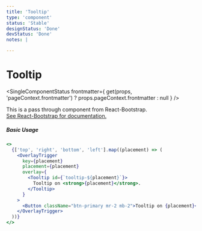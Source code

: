 ```yaml
---
title: 'Tooltip'
type: 'component'
status: 'Stable'
designStatus: 'Done'
devStatus: 'Done'
notes: |

---
```



# Tooltip

<SingleComponentStatus
  frontmatter={
    get(props, 'pageContext.frontmatter') ? props.pageContext.frontmatter : null
  }
/>

<p style={{ fontSize: '1.5em' }}>
  This is a pass through component from React-Bootstrap.<br/>
  <a href="https://react-bootstrap.github.io/components/overlays#tooltips" target="_blank" rel="noopener noreferrer">
    See React-Bootstrap for documentation.
  </a>
</p>

##### Basic Usage

```jsx live
<>
  {['top', 'right', 'bottom', 'left'].map((placement) => (
    <OverlayTrigger
      key={placement}
      placement={placement}
      overlay={
        <Tooltip id={`tooltip-${placement}`}>
          Tooltip on <strong>{placement}</strong>.
        </Tooltip>
      }
    >
      <Button className="btn-primary mr-2 mb-2">Tooltip on {placement}</Button>
    </OverlayTrigger>
  ))}
</>
```
